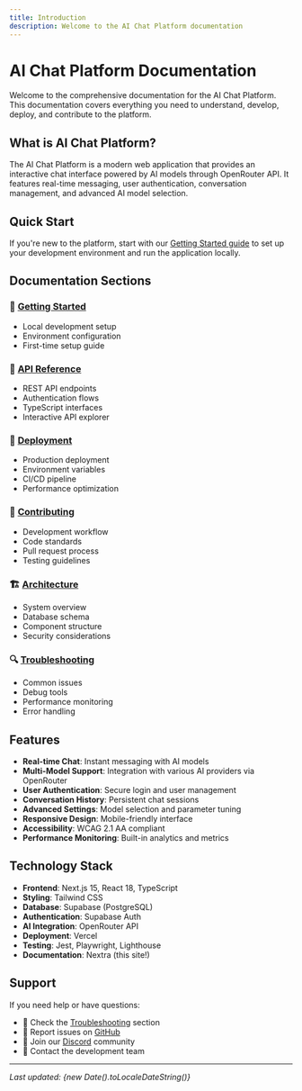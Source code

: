 ```yaml
---
title: Introduction
description: Welcome to the AI Chat Platform documentation
---
```


# AI Chat Platform Documentation

Welcome to the comprehensive documentation for the AI Chat Platform. This documentation covers everything you need to understand, develop, deploy, and contribute to the platform.

## What is AI Chat Platform?

The AI Chat Platform is a modern web application that provides an interactive chat interface powered by AI models through OpenRouter API. It features real-time messaging, user authentication, conversation management, and advanced AI model selection.

## Quick Start

If you're new to the platform, start with our [Getting Started guide](getting-started) to set up your development environment and run the application locally.

## Documentation Sections

### 🚀 [Getting Started](getting-started)
- Local development setup
- Environment configuration
- First-time setup guide

### 🔧 [API Reference](api)
- REST API endpoints
- Authentication flows
- TypeScript interfaces
- Interactive API explorer

### 🚢 [Deployment](deployment)
- Production deployment
- Environment variables
- CI/CD pipeline
- Performance optimization

### 🤝 [Contributing](contributing)
- Development workflow
- Code standards
- Pull request process
- Testing guidelines

### 🏗️ [Architecture](architecture)
- System overview
- Database schema
- Component structure
- Security considerations

### 🔍 [Troubleshooting](troubleshooting)
- Common issues
- Debug tools
- Performance monitoring
- Error handling

## Features

- **Real-time Chat**: Instant messaging with AI models
- **Multi-Model Support**: Integration with various AI providers via OpenRouter
- **User Authentication**: Secure login and user management
- **Conversation History**: Persistent chat sessions
- **Advanced Settings**: Model selection and parameter tuning
- **Responsive Design**: Mobile-friendly interface
- **Accessibility**: WCAG 2.1 AA compliant
- **Performance Monitoring**: Built-in analytics and metrics

## Technology Stack

- **Frontend**: Next.js 15, React 18, TypeScript
- **Styling**: Tailwind CSS
- **Database**: Supabase (PostgreSQL)
- **Authentication**: Supabase Auth
- **AI Integration**: OpenRouter API
- **Deployment**: Vercel
- **Testing**: Jest, Playwright, Lighthouse
- **Documentation**: Nextra (this site!)

## Support

If you need help or have questions:

- 📖 Check the [Troubleshooting](troubleshooting) section
- 🐛 Report issues on [GitHub](https://github.com/your-org/ai-chat-platform/issues)
- 💬 Join our [Discord](https://discord.com) community
- 📧 Contact the development team

---

*Last updated: {new Date().toLocaleDateString()}*